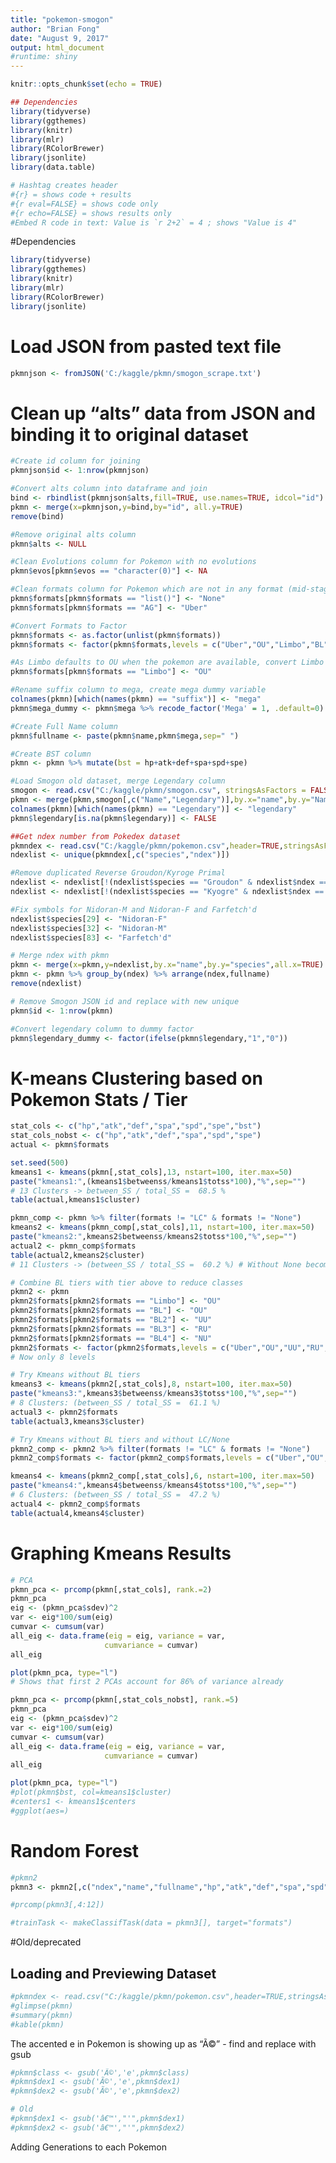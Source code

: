```yaml
---
title: "pokemon-smogon"
author: "Brian Fong"
date: "August 9, 2017"
output: html_document
#runtime: shiny
---
```


```r
knitr::opts_chunk$set(echo = TRUE)

## Dependencies
library(tidyverse)
library(ggthemes)
library(knitr)
library(mlr)
library(RColorBrewer)
library(jsonlite)
library(data.table)
```

```r
# Hashtag creates header
#{r} = shows code + results
#{r eval=FALSE} = shows code only
#{r echo=FALSE} = shows results only
#Embed R code in text: Value is `r 2+2` = 4 ; shows "Value is 4"

```


#Dependencies
```r
library(tidyverse)
library(ggthemes)
library(knitr)
library(mlr)
library(RColorBrewer)
library(jsonlite)
```

# Load JSON from pasted text file
```r
pkmnjson <- fromJSON('C:/kaggle/pkmn/smogon_scrape.txt')
```


# Clean up "alts" data from JSON and binding it to original dataset
```r
#Create id column for joining
pkmnjson$id <- 1:nrow(pkmnjson)

#Convert alts column into dataframe and join
bind <- rbindlist(pkmnjson$alts,fill=TRUE, use.names=TRUE, idcol="id")
pkmn <- merge(x=pkmnjson,y=bind,by="id", all.y=TRUE)
remove(bind)

#Remove original alts column
pkmn$alts <- NULL

#Clean Evolutions column for Pokemon with no evolutions
pkmn$evos[pkmn$evos == "character(0)"] <- NA

#Clean formats column for Pokemon which are not in any format (mid-stage evolution)
pkmn$formats[pkmn$formats == "list()"] <- "None"
pkmn$formats[pkmn$formats == "AG"] <- "Uber"

#Convert Formats to Factor
pkmn$formats <- as.factor(unlist(pkmn$formats))
pkmn$formats <- factor(pkmn$formats,levels = c("Uber","OU","Limbo","BL","UU","BL2","RU","BL3","NU","BL4","PU","LC","None"))

#As Limbo defaults to OU when the pokemon are available, convert Limbo to OU
pkmn$formats[pkmn$formats == "Limbo"] <- "OU"

#Rename suffix column to mega, create mega dummy variable
colnames(pkmn)[which(names(pkmn) == "suffix")] <- "mega"
pkmn$mega_dummy <- pkmn$mega %>% recode_factor('Mega' = 1, .default=0)

#Create Full Name column
pkmn$fullname <- paste(pkmn$name,pkmn$mega,sep=" ")

#Create BST column
pkmn <- pkmn %>% mutate(bst = hp+atk+def+spa+spd+spe)
```

```r
#Load Smogon old dataset, merge Legendary column
smogon <- read.csv("C:/kaggle/pkmn/smogon.csv", stringsAsFactors = FALSE, head=TRUE)
pkmn <- merge(pkmn,smogon[,c("Name","Legendary")],by.x="name",by.y="Name",all.x=TRUE)
colnames(pkmn)[which(names(pkmn) == "Legendary")] <- "legendary"
pkmn$legendary[is.na(pkmn$legendary)] <- FALSE

##Get ndex number from Pokedex dataset
pkmndex <- read.csv("C:/kaggle/pkmn/pokemon.csv",header=TRUE,stringsAsFactors = FALSE, encoding = 'UTF8')
ndexlist <- unique(pkmndex[,c("species","ndex")])

#Remove duplicated Reverse Groudon/Kyroge Primal
ndexlist <- ndexlist[!(ndexlist$species == "Groudon" & ndexlist$ndex == 382),]
ndexlist <- ndexlist[!(ndexlist$species == "Kyogre" & ndexlist$ndex == 383),]

#Fix symbols for Nidoran-M and Nidoran-F and Farfetch'd
ndexlist$species[29] <- "Nidoran-F"
ndexlist$species[32] <- "Nidoran-M"
ndexlist$species[83] <- "Farfetch'd"

# Merge ndex with pkmn
pkmn <- merge(x=pkmn,y=ndexlist,by.x="name",by.y="species",all.x=TRUE)
pkmn <- pkmn %>% group_by(ndex) %>% arrange(ndex,fullname)
remove(ndexlist)

# Remove Smogon JSON id and replace with new unique
pkmn$id <- 1:nrow(pkmn)

#Convert legendary column to dummy factor
pkmn$legendary_dummy <- factor(ifelse(pkmn$legendary,"1","0"))

```


# K-means Clustering based on Pokemon Stats / Tier
```r
stat_cols <- c("hp","atk","def","spa","spd","spe","bst")
stat_cols_nobst <- c("hp","atk","def","spa","spd","spe")
actual <- pkmn$formats

set.seed(500)
kmeans1 <- kmeans(pkmn[,stat_cols],13, nstart=100, iter.max=50)
paste("kmeans1:",(kmeans1$betweenss/kmeans1$totss*100),"%",sep="")
# 13 Clusters -> between_SS / total_SS =  68.5 %
table(actual,kmeans1$cluster)

pkmn_comp <- pkmn %>% filter(formats != "LC" & formats != "None")
kmeans2 <- kmeans(pkmn_comp[,stat_cols],11, nstart=100, iter.max=50)
paste("kmeans2:",kmeans2$betweenss/kmeans2$totss*100,"%",sep="")
actual2 <- pkmn_comp$formats
table(actual2,kmeans2$cluster)
# 11 Clusters -> (between_SS / total_SS =  60.2 %) # Without None becomes 67.2%

# Combine BL tiers with tier above to reduce classes
pkmn2 <- pkmn
pkmn2$formats[pkmn2$formats == "Limbo"] <- "OU"
pkmn2$formats[pkmn2$formats == "BL"] <- "OU"
pkmn2$formats[pkmn2$formats == "BL2"] <- "UU"
pkmn2$formats[pkmn2$formats == "BL3"] <- "RU"
pkmn2$formats[pkmn2$formats == "BL4"] <- "NU"
pkmn2$formats <- factor(pkmn2$formats,levels = c("Uber","OU","UU","RU","NU","PU","LC","None"))
# Now only 8 levels

# Try Kmeans without BL tiers
kmeans3 <- kmeans(pkmn2[,stat_cols],8, nstart=100, iter.max=50)
paste("kmeans3:",kmeans3$betweenss/kmeans3$totss*100,"%",sep="")
# 8 Clusters: (between_SS / total_SS =  61.1 %)
actual3 <- pkmn2$formats
table(actual3,kmeans3$cluster)

# Try Kmeans without BL tiers and without LC/None
pkmn2_comp <- pkmn2 %>% filter(formats != "LC" & formats != "None")
pkmn2_comp$formats <- factor(pkmn2_comp$formats,levels = c("Uber","OU","UU","RU","NU","PU"))

kmeans4 <- kmeans(pkmn2_comp[,stat_cols],6, nstart=100, iter.max=50)
paste("kmeans4:",kmeans4$betweenss/kmeans4$totss*100,"%",sep="")
# 6 Clusters: (between_SS / total_SS =  47.2 %)
actual4 <- pkmn2_comp$formats
table(actual4,kmeans4$cluster)

```

# Graphing Kmeans Results
```r
# PCA
pkmn_pca <- prcomp(pkmn[,stat_cols], rank.=2)
pkmn_pca
eig <- (pkmn_pca$sdev)^2
var <- eig*100/sum(eig)
cumvar <- cumsum(var)
all_eig <- data.frame(eig = eig, variance = var,
                     cumvariance = cumvar)
all_eig

plot(pkmn_pca, type="l")
# Shows that first 2 PCAs account for 86% of variance already

pkmn_pca <- prcomp(pkmn[,stat_cols_nobst], rank.=5)
pkmn_pca
eig <- (pkmn_pca$sdev)^2
var <- eig*100/sum(eig)
cumvar <- cumsum(var)
all_eig <- data.frame(eig = eig, variance = var,
                     cumvariance = cumvar)
all_eig

plot(pkmn_pca, type="l")
#plot(pkmn$bst, col=kmeans1$cluster)
#centers1 <- kmeans1$centers
#ggplot(aes=)
```

# Random Forest
```r
#pkmn2
pkmn3 <- pkmn2[,c("ndex","name","fullname","hp","atk","def","spa","spd","spe","bst","mega_dummy","legendary_dummy","formats")]

#prcomp(pkmn3[,4:12])

#trainTask <- makeClassifTask(data = pkmn3[], target="formats")
```


#Old/deprecated

## Loading and Previewing Dataset
```r
#pkmndex <- read.csv("C:/kaggle/pkmn/pokemon.csv",header=TRUE,stringsAsFactors = FALSE, encoding = 'UTF8')
#glimpse(pkmn)
#summary(pkmn)
#kable(pkmn)
```

The accented e in Pokemon is showing up as "Ã©" - find and replace with gsub
```r
#pkmn$class <- gsub('Ã©','e',pkmn$class)
#pkmn$dex1 <- gsub('Ã©','e',pkmn$dex1)
#pkmn$dex2 <- gsub('Ã©','e',pkmn$dex2)

# Old
#pkmn$dex1 <- gsub('â€™',"'",pkmn$dex1)
#pkmn$dex2 <- gsub('â€™',"'",pkmn$dex2)
```

Adding Generations to each Pokemon